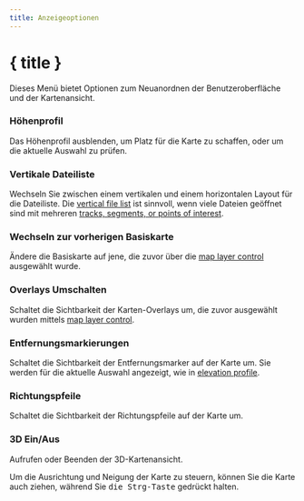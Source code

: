 ```yaml
---
title: Anzeigeoptionen
---
```


<script lang="ts">
</script>

# { title }

Dieses Menü bietet Optionen zum Neuanordnen der Benutzeroberfläche und der Kartenansicht.

### <ChartArea size="16" class="inline-block" style="margin-bottom: 2px" /> Höhenprofil

Das Höhenprofil ausblenden, um Platz für die Karte zu schaffen, oder um die aktuelle Auswahl zu prüfen.

### <GalleryVertical size="16" class="inline-block" style="margin-bottom: 2px" /> Vertikale Dateiliste

Wechseln Sie zwischen einem vertikalen und einem horizontalen Layout für die Dateiliste.
Die [vertical file list](../files-and-stats) ist sinnvoll, wenn viele Dateien geöffnet sind mit mehreren [tracks, segments, or points of interest](../gpx).

### <Map size="16" class="inline-block" style="margin-bottom: 2px" /> Wechseln zur vorherigen Basiskarte

Ändere die Basiskarte auf jene, die zuvor über die [map layer control](../map-controls) ausgewählt wurde.

### <Layers2 size="16" class="inline-block" style="margin-bottom: 2px" /> Overlays Umschalten

Schaltet die Sichtbarkeit der Karten-Overlays um, die zuvor ausgewählt wurden mittels [map layer control](../map-controls).

### <Coins size="16" class="inline-block" style="margin-bottom: 2px" /> Entfernungsmarkierungen

Schaltet die Sichtbarkeit der Entfernungsmarker auf der Karte um.
Sie werden für die aktuelle Auswahl angezeigt, wie in [elevation profile](../files-and-stats).

### <Milestone size="16" class="inline-block" style="margin-bottom: 2px" /> Richtungspfeile

Schaltet die Sichtbarkeit der Richtungspfeile auf der Karte um.

### <Box size="16" class="inline-block" style="margin-bottom: 2px" /> 3D Ein/Aus

Aufrufen oder Beenden der 3D-Kartenansicht.

<DocsNote>

Um die Ausrichtung und Neigung der Karte zu steuern, können Sie die Karte auch ziehen, während Sie <kbd>die Strg-Taste</kbd> gedrückt halten.

</DocsNote>
